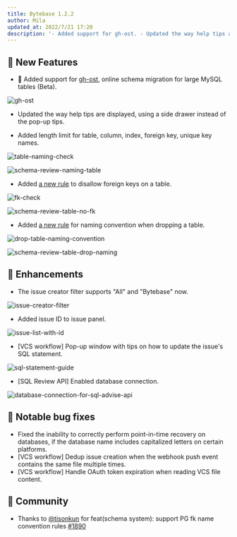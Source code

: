```yaml
---
title: Bytebase 1.2.2
author: Mila
updated_at: 2022/7/21 17:20
description: '- Added support for gh-ost. - Updated the way help tips are displayed, using a side drawer instead of the pop-up tips.'
---
```



## 🚀 New Features

- 👻 Added support for [gh-ost](https://github.com/github/gh-ost), online schema migration for large MySQL tables (Beta).

![gh-ost](/content/changelog/1.2.2/gh-ost.webp)

- Updated the way help tips are displayed, using a side drawer instead of the pop-up tips.

- Added length limit for table, column, index, foreign key, unique key names.

![table-naming-check](/content/changelog/1.2.2/table-naming-check.webp)

![schema-review-naming-table](/content/changelog/1.2.2/schema-review-naming-table.webp)

- Added [a new rule](https://www.bytebase.com/docs/sql-review/review-rules#table.no-foreign-key) to disallow foreign keys on a table.

![fk-check](/content/changelog/1.2.2/fk-check.webp)

![schema-review-table-no-fk](/content/changelog/1.2.2/schema-review-table-no-fk.webp)

- Added [a new rule](https://www.bytebase.com/docs/sql-review/review-rules#table.table-drop-naming) for naming convention when dropping a table.

![drop-table-naming-convention](/content/changelog/1.2.2/drop-table-naming-convention.webp)

![schema-review-table-drop-naming](/content/changelog/1.2.2/schema-review-table-drop-naming.webp)

## 🎄 Enhancements

- The issue creator filter supports "All" and "Bytebase" now.

![issue-creator-filter](/content/changelog/1.2.2/issue-creator-filter.webp)

- Added issue ID to issue panel.

![issue-list-with-id](/content/changelog/1.2.2/issue-list-with-id.webp)

- [VCS workflow] Pop-up window with tips on how to update the issue's SQL statement.

![sql-statement-guide](/content/changelog/1.2.2/sql-statement-guide.webp)

- [SQL Review API] Enabled database connection.

![database-connection-for-sql-advise-api](/content/changelog/1.2.2/database-connection-for-sql-advise-api.webp)

## 🐞 Notable bug fixes

- Fixed the inability to correctly perform point-in-time recovery on databases, if the database name includes capitalized letters on certain platforms.
- [VCS workflow] Dedup issue creation when the webhook push event contains the same file multiple times.
- [VCS workflow] Handle OAuth token expiration when reading VCS file content.

## 🎠 Community

- Thanks to [@tisonkun](https://github.com/tisonkun) for feat(schema system): support PG fk name convention rules [#1890](https://github.com/bytebase/bytebase/pull/1890)

<InstallUpgrade />
